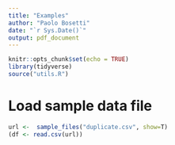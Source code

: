 ```yaml
---
title: "Examples"
author: "Paolo Bosetti"
date: "`r Sys.Date()`"
output: pdf_document
---
```


```r
knitr::opts_chunk$set(echo = TRUE)
library(tidyverse)
source("utils.R")
```

# Load sample data file

```r
url <-  sample_files("duplicate.csv", show=T)
(df <- read.csv(url))
```

